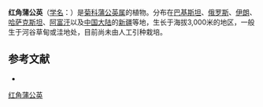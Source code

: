 {{Speciesbox
| name = 红角蒲公英
| status = 
| status_system = 
| image =
| genus = Taraxacum
| species = luridum
| authority = Hagl.
}}

'''红角蒲公英'''（[[学名|学名]]：{{lang|la|''Taraxacum luridum''}}）是[[菊科|菊科]][[蒲公英属|蒲公英属]]的植物。分布在[[巴基斯坦|巴基斯坦]]、[[俄罗斯|俄罗斯]]、[[伊朗|伊朗]]、[[哈萨克斯坦|哈萨克斯坦]]、[[阿富汗|阿富汗]]以及[[中国大陆|中国大陆]]的[[新疆|新疆]]等地，生长于海拔3,000米的地区，一般生于河谷草甸或洼地处，目前尚未由人工引种栽培。

== 参考文献 ==
<div class="references-small">
* {{cite web| url =http://www.bioinfo.cn/db05/KmzwSpecies.php?action=view&id=5670| title =红角蒲公英| work =《中国高等植物数据库全库》| publisher =中国科学院微生物研究所| author =昆明植物研究所| accessdate =2009-02-25| deadurl =yes| archiveurl =https://web.archive.org/web/20160305030638/http://www.bioinfo.cn/db05/KmzwSpecies.php?action=view&id=5670| archivedate =2016-03-05}}
</div>
{{Taxonbar|from=Q15231952}}

[[Category:蒲公英属|红角蒲公英]]


{{植物小作品}}
